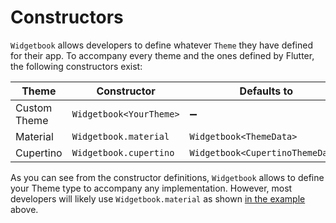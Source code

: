 # Constructors

`Widgetbook` allows developers to define whatever `Theme` they have defined for their app. To accompany every theme and the ones defined by Flutter, the following constructors exist: 

Theme | Constructor | Defaults to
------------ | ------------- | ------------- 
Custom Theme | `Widgetbook<YourTheme>` | ➖
Material | `Widgetbook.material` | `Widgetbook<ThemeData>`
Cupertino | `Widgetbook.cupertino` | `Widgetbook<CupertinoThemeData>`


As you can see from the constructor definitions, `Widgetbook` allows to define your Theme type to accompany any implementation. However, most developers will likely use `Widgetbook.material` as shown [in the example](/getting-started) above.